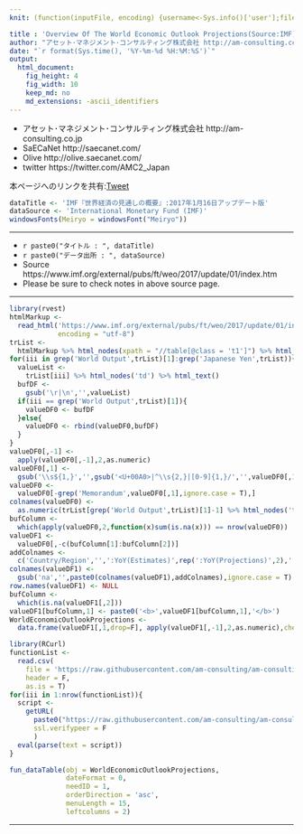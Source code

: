```yaml
---
knit: (function(inputFile, encoding) {username<-Sys.info()['user'];fileName<-'defaultPath.csv';pathToFile <-paste0('C:/Users/', username,'/Desktop/pathToCSV/');setwd(pathToFile);buf0<-read.csv(fileName,header = F,skip = 0,stringsAsFactor = F,check.names = F,fileEncoding = 'utf-8');timeStamp<-format(Sys.time(),'%Y%m%d%H%M%S');rmarkdown::render(inputFile, encoding = encoding, output_file = paste0('C:/Users/',username,buf0[2,1],'charts/','am-consulting.co.jp-OverviewOfTheWorldEconomicOutlookProjections.html')) })

title : 'Overview Of The World Economic Outlook Projections(Source:IMF)'
author: "アセット･マネジメント･コンサルティング株式会社 http://am-consulting.co.jp"
date: "`r format(Sys.time(), '%Y-%m-%d %H:%M:%S')`"
output: 
  html_document:
    fig_height: 4
    fig_width: 10
    keep_md: no
    md_extensions: -ascii_identifiers
---
```

<link href="http://knowledgevault.saecanet.com/components/rmarkdown-html.css" rel="stylesheet">
<style>.main-container {max-width : 1000px;}</style>
<script src="http://knowledgevault.saecanet.com/components/JavascriptCode.js"></script>

- アセット･マネジメント･コンサルティング株式会社 http://am-consulting.co.jp
- SaECaNet http://saecanet.com/
- Olive http://olive.saecanet.com/
- twitter https://twitter.com/AMC2_Japan

本ページへのリンクを共有:<a href="https://twitter.com/share" class="twitter-share-button" data-via="AMC2_Japan" data-size="large">Tweet</a> <script>!function(d,s,id){var js,fjs=d.getElementsByTagName(s)[0],p=/^http:/.test(d.location)?'http':'https';if(!d.getElementById(id)){js=d.createElement(s);js.id=id;js.src=p+'://platform.twitter.com/widgets.js';fjs.parentNode.insertBefore(js,fjs);}}(document, 'script', 'twitter-wjs');</script>


```r
dataTitle <- 'IMF『世界経済の見通しの概要』:2017年1月16日アップデート版'
dataSource <- 'International Monetary Fund (IMF)'
windowsFonts(Meiryo = windowsFont("Meiryo"))
```

***

- `r paste0("タイトル : ", dataTitle)`
- `r paste0("データ出所 : ", dataSource)`
- Source https://www.imf.org/external/pubs/ft/weo/2017/update/01/index.htm
- Please be sure to check notes in above source page.

***

```r
library(rvest)
htmlMarkup <-
  read_html('https://www.imf.org/external/pubs/ft/weo/2017/update/01/index.htm',
            encoding = "utf-8")
trList <-
  htmlMarkup %>% html_nodes(xpath = "//table[@class = 't1']") %>% html_nodes('tr')
for(iii in grep('World Output',trList)[1]:grep('Japanese Yen',trList)){
  valueList <-
    trList[iii] %>% html_nodes('td') %>% html_text()
  bufDF <- 
    gsub('\r|\n','',valueList)
  if(iii == grep('World Output',trList)[1]){
    valueDF0 <- bufDF
  }else{
    valueDF0 <- rbind(valueDF0,bufDF)
  }
}
valueDF0[,-1] <- 
  apply(valueDF0[,-1],2,as.numeric)
valueDF0[,1] <-
  gsub('\\s${1,}','',gsub('<U+00A0>|^\\s{2,}|[0-9]{1,}/','',valueDF0[,1]))
valueDF0 <-
  valueDF0[-grep('Memorandum',valueDF0[,1],ignore.case = T),]
colnames(valueDF0) <-
  as.numeric(trList[grep('World Output',trList)[1]-1] %>% html_nodes('td') %>% html_text())
bufColumn <-
  which(apply(valueDF0,2,function(x)sum(is.na(x))) == nrow(valueDF0))
valueDF1 <-
  valueDF0[,-c(bufColumn[1]:bufColumn[2])]
addColnames <- 
  c('Country/Region','',':YoY(Estimates)',rep(':YoY(Projections)',2),':Q4oQ4(Estimates)',rep(':Q4oQ4(Projections)',2))
colnames(valueDF1) <-
  gsub('na','',paste0(colnames(valueDF1),addColnames),ignore.case = T)
row.names(valueDF1) <- NULL
bufColumn <-
  which(is.na(valueDF1[,2]))
valueDF1[bufColumn,1] <- paste0('<b>',valueDF1[bufColumn,1],'</b>')
WorldEconomicOutlookProjections <- 
  data.frame(valueDF1[,1,drop=F], apply(valueDF1[,-1],2,as.numeric),check.names = F,stringsAsFactors = F)
```

```r
library(RCurl)
functionList <-
  read.csv(
    file = 'https://raw.githubusercontent.com/am-consulting/am-consulting.github.io/master/csv/functionList.csv',
    header = F,
    as.is = T)
for(iii in 1:nrow(functionList)){
  script <- 
    getURL(
      paste0("https://raw.githubusercontent.com/am-consulting/am-consulting.github.io/master/", functionList[iii,1]),
      ssl.verifypeer = F
      )
  eval(parse(text = script))
}
```

```r
fun_dataTable(obj = WorldEconomicOutlookProjections,
              dateFormat = 0,
              needID = 1,
              orderDirection = 'asc',
              menuLength = 15,
              leftcolumns = 2)
```

***

<script>MakeNegative();</script>
<script>
  (function(i,s,o,g,r,a,m){i['GoogleAnalyticsObject']=r;i[r]=i[r]||function(){
  (i[r].q=i[r].q||[]).push(arguments)},i[r].l=1*new Date();a=s.createElement(o),
  m=s.getElementsByTagName(o)[0];a.async=1;a.src=g;m.parentNode.insertBefore(a,m)
  })(window,document,'script','https://www.google-analytics.com/analytics.js','ga');

  ga('create', 'UA-3077339-5', 'auto');
  ga('send', 'pageview');

</script>
